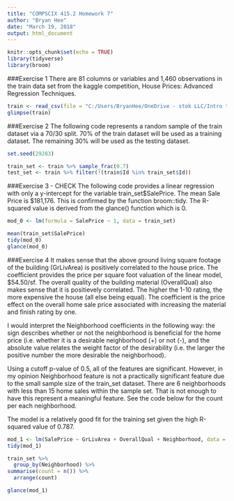 ```yaml
---
title: "COMPSCIX 415.2 Homework 7"
author: "Bryan Hee"
date: "March 19, 2018"
output: html_document
---
```


```r
knitr::opts_chunk$set(echo = TRUE)
library(tidyverse)
library(broom)
```

###Exercise 1
There are 81 columns or variables and 1,460 observations in the train data set from the kaggle competition, House Prices: Advanced Regression Techniques.

```r
train <- read_csv(file = "C:/Users/BryanHee/OneDrive - stok LLC/Intro to Data Science/HW Assignments/Assignment 7/train.csv")
glimpse(train)
```

###Exercise 2
The following code represents a random sample of the train dataset via a 70/30 split. 70% of the train dataset will be used as a training dataset. The remaining 30% will be used as the testing dataset.

```r
set.seed(29283)

train_set <- train %>% sample_frac(0.7)
test_set <- train %>% filter(!(train$Id %in% train_set$Id))
```

###Exercise 3 - CHECK
The following code provides a linear regression with only a y-intercept for the variable train_set$SalePrice. The mean Sale Price is $181,176. This is confirmed by the function broom::tidy. The R-squared value is derived from the glance() function which is 0.

```r
mod_0 <- lm(formula = SalePrice ~ 1, data = train_set)

mean(train_set$SalePrice)
tidy(mod_0)
glance(mod_0)
```

###Exercise 4
It makes sense that the above ground living square footage of the building (GrLivArea) is positively correlated to the house price. The coefficient provides the price per square foot valuation of the linear model, $54.50/sf. The overall quality of the building material (OverallQual) also makes sense that it is positievely correlated. The higher the 1-10 rating, the more expensive the house (all else being equal). The coefficient is the price effect on the overall home sale price associated with increasing the material and finish rating by one. 

I would interpret the Neighborhood coefficients in the following way: the sign describes whether or not the neighborhood is beneficial for the home price (i.e. whether it is a desirable neighborhood (+) or not (-), and the absolute value relates the weight factor of the desirability (i.e. the larger the positive number the more desirable the neighborhood).

Using a cutoff p-value of 0.5, all of the features are significant. However, in my opinion Neighborhood feature is not a practically significant feature due to the small sample size of the train_set dataset. There are 6 neighborhoods with less than 15 home sales within the sample set. That is not enough to have this represent a meaningful feature. See the code below for the count per each neighborhood.

The model is a relatively good fit for the training set given the high R-squared value of 0.787.

```r
mod_1 <- lm(SalePrice ~ GrLivArea + OverallQual + Neighborhood, data = train_set)
tidy(mod_1)

train_set %>%
  group_by(Neighborhood) %>%
summarise(count = n()) %>%
  arrange(count)

glance(mod_1)
```

